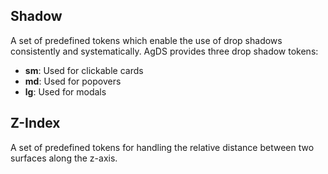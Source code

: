 ## Shadow

A set of predefined tokens which enable the use of drop shadows consistently and systematically. AgDS provides three drop shadow tokens:

- **sm**: Used for clickable cards
- **md**: Used for popovers
- **lg**: Used for modals

<ShadowTokenChart />

## Z-Index

A set of predefined tokens for handling the relative distance between two surfaces along the z-axis.

<ZIndexTokenChart />
